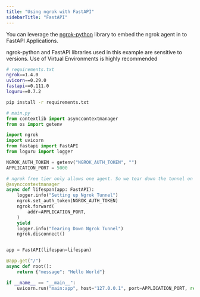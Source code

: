 ```yaml
---
title: "Using ngrok with FastAPI"
sidebarTitle: "FastAPI"
---
```

You can leverage the [ngrok-python](https://github.com/ngrok/ngrok-python) library to embed the ngrok agent in to FastAPI Applications.

<Warning>
ngrok-python and FastAPI libraries used in this example are sensitive to versions. Use of Virtual Environments is highly recommended
</Warning>

```sh
# requirements.txt
ngrok==1.4.0
uvicorn==0.29.0
fastapi==0.111.0
loguru==0.7.2
```

```sh
pip install -r requirements.txt
```

```python
# main.py
from contextlib import asynccontextmanager
from os import getenv

import ngrok
import uvicorn
from fastapi import FastAPI
from loguru import logger

NGROK_AUTH_TOKEN = getenv("NGROK_AUTH_TOKEN", "")
APPLICATION_PORT = 5000

# ngrok free tier only allows one agent. So we tear down the tunnel on application termination
@asynccontextmanager
async def lifespan(app: FastAPI):
    logger.info("Setting up Ngrok Tunnel")
    ngrok.set_auth_token(NGROK_AUTH_TOKEN)
    ngrok.forward(
        addr=APPLICATION_PORT,
    )
    yield
    logger.info("Tearing Down Ngrok Tunnel")
    ngrok.disconnect()


app = FastAPI(lifespan=lifespan)

@app.get("/")
async def root():
    return {"message": "Hello World"}

if __name__ == "__main__":
    uvicorn.run("main:app", host="127.0.0.1", port=APPLICATION_PORT, reload=True)
```
